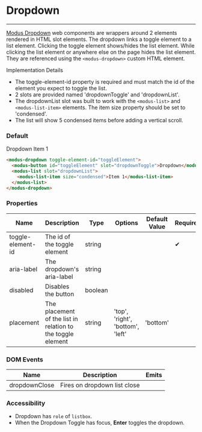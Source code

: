 # Dropdown
---

[Modus Dropdown](https://modus.trimble.com/components/dropdowns/) web components are wrappers around 2 elements rendered in HTML slot elements. The dropdown links a toggle element to a list element. Clicking the toggle element shows/hides the list element. While clicking the list element or anywhere else on the page hides the list element. They are referenced using the `<modus-dropdown>` custom HTML element.

Implementation Details
- The toggle-element-id property is required and must match the id of the element you expect to toggle the list.
- 2 slots are provided named 'dropdownToggle' and 'dropdownList'.
- The dropdownList slot was built to work with the `<modus-list>` and `<modus-list-item>` elements. The item size property should be set to 'condensed'.
- The list will show 5 condensed items before adding a vertical scroll.

### Default
<modus-dropdown toggle-element-id="toggleElement">
  <modus-button id="toggleElement" slot="dropdownToggle">Dropdown</modus-button>
  <modus-list slot="dropdownList">
    <modus-list-item size="condensed">Item 1</modus-list-item>
  </modus-list>
</modus-dropdown>

```html
<modus-dropdown toggle-element-id="toggleElement">
  <modus-button id="toggleElement" slot="dropdownToggle">Dropdown</modus-button>
  <modus-list slot="dropdownList">
    <modus-list-item size="condensed">Item 1</modus-list-item>
  </modus-list>
</modus-dropdown>
```

### Properties
<section>
  <table>
    <thead>
    <tr>
      <th>Name</th>
      <th>Description</th>
      <th>Type</th>
      <th>Options</th>
      <th>Default Value</th>
      <th>Required</th>
    </tr>
    </thead>
    <tbody>
    <tr>
      <td>toggle-element-id</td>
      <td>The id of the toggle element</td>
      <td>string</td>
      <td></td>
      <td></td>
      <td><span class="material-icons">&#10004;</span></td>
    </tr>
    <tr>
      <td>aria-label</td>
      <td>The dropdown's aria-label</td>
      <td>string</td>
      <td></td>
      <td></td>
      <td></td>
    </tr>
    <tr>
      <td>disabled</td>
      <td>Disables the button</td>
      <td>boolean</td>
      <td></td>
      <td></td>
      <td></td>
    </tr>
    <tr>
      <td>placement</td>
      <td>The placement of the list in relation to the toggle element</td>
      <td>string</td>
      <td>'top', 'right', 'bottom', 'left'</td>
      <td>'bottom'</td>
      <td></td>
    </tr>
    </tbody>
  </table>
</section>

### DOM Events
<section>
  <table>
    <thead>
    <tr>
      <th>Name</th>
      <th>Description</th>
      <th>Emits</th>
    </tr>
    </thead>
    <tbody>
    <tr>
      <td>dropdownClose</td>
      <td>Fires on dropdown list close</td>
      <td></td>
    </tr>
    </tbody>
  </table>
</section>

### Accessibility
- Dropdown has `role` of `listbox`.
- When the Dropdown Toggle has focus, **Enter** toggles the dropdown.

